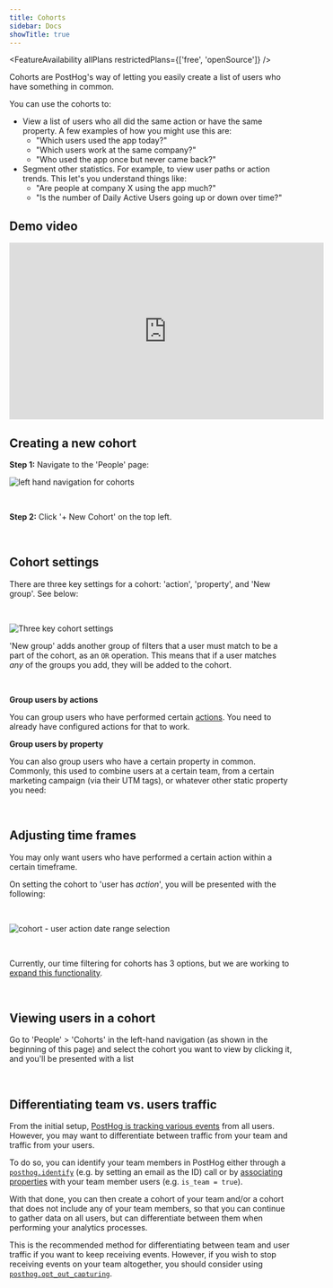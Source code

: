 ```yaml
---
title: Cohorts
sidebar: Docs
showTitle: true
---
```


<FeatureAvailability allPlans restrictedPlans={['free', 'openSource']} />

Cohorts are PostHog's way of letting you easily create a list of users who have something in common.

You can use the cohorts to:

* View a list of users who all did the same action or have the same property. A few examples of how you might use this are:
  * "Which users used the app today?"
  * "Which users work at the same company?"
  * "Who used the app once but never came back?"
* Segment other statistics. For example, to view user paths or action trends. This let's you understand things like:
  * "Are people at company X using the app much?"
  * "Is the number of Daily Active Users going up or down over time?"

## Demo video

<iframe width="560" height="315" src="https://www.youtube.com/embed/GtSSxmOdyk4" frameborder="0" allow="accelerometer; autoplay; clipboard-write; encrypted-media; gyroscope; picture-in-picture" allowfullscreen></iframe>

## Creating a new cohort

**Step 1:** Navigate to the 'People' page:

![left hand navigation for cohorts](../../images/features/cohorts/cohorts-page.png)

<br />

**Step 2:** Click '+ New Cohort' on the top left.

<br />


## Cohort settings

There are three key settings for a cohort: 'action', 'property', and 'New group'. See below:

<br />

![Three key cohort settings](../../images/features/cohorts/cohort-options.png)

'New group' adds another group of filters that a user must match to be a part of the cohort, as an `OR` operation. This means that if a user matches _any_ of the groups you add, they will be added to the cohort. 

<br />

**Group users by actions**

You can group users who have performed certain [actions](/docs/user-guides/actions). You need to already have configured actions for that to work.

**Group users by property**

You can also group users who have a certain property in common. Commonly, this used to combine users at a certain team, from a certain marketing campaign (via their UTM tags), or whatever other static property you need:

<br />


## Adjusting time frames

You may only want users who have performed a certain action within a certain timeframe.

On setting the cohort to 'user has *action*', you will be presented with the following:

<br />


<span class='centered'>

![cohort - user action date range selection](../../images/features/cohorts/cohort-time-frame.png)

</span>

<br />


Currently, our time filtering for cohorts has 3 options, but we are working to [expand this functionality](https://github.com/PostHog/posthog/issues/199).

<br />


## Viewing users in a cohort

Go to 'People' > 'Cohorts' in the left-hand navigation (as shown in the beginning of this page) and select the cohort you want to view by clicking it, and you'll be presented with a list

<br />

## Differentiating team vs. users traffic
From the initial setup, [PostHog is tracking various events](/docs/integrate/client/js#autocapture) from all users. However, you may want to differentiate between traffic from your team and traffic from your users.

To do so, you can identify your team members in PostHog either through a [`posthog.identify`](/docs/integrate/client/js#identifying-users) (e.g. by setting an email as the ID) call or by [associating properties](/docs/integrate/client/js#sending-user-information) with your team member users (e.g. `is_team = true`). 

With that done, you can then create a cohort of your team and/or a cohort that does not include any of your team members, so that you can continue to gather data on all users, but can differentiate between them when performing your analytics processes.

This is the recommended method for differentiating between team and user traffic if you want to keep receiving events. However, if you wish to stop receiving events on your team altogether, you should consider using [`posthog.opt_out_capturing`](/docs/integrate/client/js#opt-users-out).